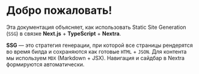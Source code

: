 
# Добро пожаловать!

Эта документация объясняет, как использовать Static Site Generation (`SSG`) в связке **Next.js** + **TypeScript** + **Nextra**.

**SSG** — это стратегия генерации, при которой все страницы рендерятся во время билда и сохраняются как готовые `HTML` + `JSON`. Для контента мы используем `MDX` (Markdown + JSX). Навигация и сайдбар в Nextra формируются автоматически.


<MainDocPage />
